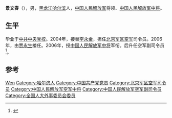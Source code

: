 '''景文春'''（{{bd|1949年|||catIdx=}}），男，[[黑龙江|黑龙江]][[哈尔滨|哈尔滨]]人，[[中国人民解放军|中国人民解放军]]将领、[[中国人民解放军中将|中国人民解放军中将]]。

== 生平 ==
毕业于[[中共中央党校|中共中央党校]]。2004年，接替[[李永金_(1941年)|李永金]]，担任[[北京军区空军|北京军区空军]]司令员。2006年，由[[贾永生|贾永生]]接任。2006年，授[[中国人民解放军中将|中国人民解放军中将]]军衔。后升任空军副司令员<ref>{{cite news|title=空军副司令景文春来兰检查工作|url=http://www.gscn.com.cn/pub/gansu/sszh/2010/03/24/1269402048153.html|accessdate=2012-03-12|newspaper=中国甘肃网|deadurl=yes|archiveurl=https://web.archive.org/web/20150604170324/http://www.gscn.com.cn/pub/gansu/sszh/2010/03/24/1269402048153.html|archivedate=2015-06-04}}</ref>。

== 参考 ==
{{reflist}}

{{start box}}
{{s-mil}}
{{succession box|[[李永金_(1941年)|李永金]]|[[贾永生|贾永生]]|[[中国人民解放军|中国人民解放军]][[北京军区空军|北京军区空军]]司令员|2004年12月-2006年8月}}
{{end box}}
{{中国军事人物小作品}}
{{中华人民共和国现役中将}}

{{Authority control}}
{{DEFAULTSORT:Jing景}}
[[Category:景姓|Wen]]
[[Category:哈尔滨人|Category:哈尔滨人]]
[[Category:中国共产党党员|Category:中国共产党党员]]
[[Category:北京军区空军司令员|Category:北京军区空军司令员]]
[[Category:中国人民解放军空军中将|Category:中国人民解放军空军中将]]
[[Category:中国人民解放军空军副司令员|Category:中国人民解放军空军副司令员]]
[[Category:全国人大外事委员会委员|Category:全国人大外事委员会委员]]